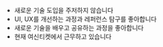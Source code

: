 - 새로운 기술 도입을 주저하지 않습니다
- UI, UX를 개선하는 과정과 레퍼런스 탐구를 좋아합니다
- 새로운 기술을 배우고 공유하는 과정을 좋아합니다
- 현재 여신티켓에서 근무하고 있습니다
